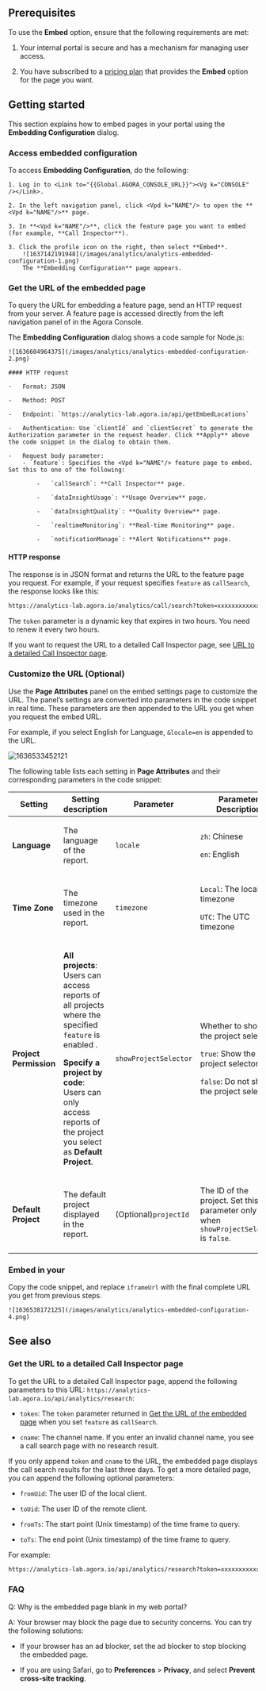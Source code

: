 

## Prerequisites

To use the **Embed** option, ensure that the following requirements are met:

1.  Your internal portal is secure and has a mechanism for managing user access.

2.  You have subscribed to a [pricing plan](/agora-analytics/overview/pricing) that provides the **Embed** option for the page you want.

## Getting started

This section explains how to embed <Vpd k="NAME"/> pages in your portal using the **Embedding Configuration** dialog.

### Access embedded configuration

To access **Embedding Configuration**, do the following:

    1. Log in to <Link to="{{Global.AGORA_CONSOLE_URL}}"><Vg k="CONSOLE" /></Link>.

    2. In the left navigation panel, click <Vpd k="NAME"/> to open the **<Vpd k="NAME"/>** page.
    
    3. In **<Vpd k="NAME"/>**, click the feature page you want to embed (for example, **Call Inspector**).

    3. Click the profile icon on the right, then select **Embed**.
        ![1637142191948](/images/analytics/analytics-embedded-configuration-1.png)
        The **Embedding Configuration** page appears.

### Get the URL of the embedded page

To query the URL for embedding a <Vpd k="NAME"/> feature page, send an HTTP request from your server. A feature page is accessed directly from the left navigation panel of <Vpd k="NAME"/> in the Agora Console.

The **Embedding Configuration** dialog shows a code sample for Node.js:

    ![1636604964375](/images/analytics/analytics-embedded-configuration-2.png)

    #### HTTP request

    -   Format: JSON

    -   Method: POST

    -   Endpoint: `https://analytics-lab.agora.io/api/getEmbedLocations`

    -   Authentication: Use `clientId` and `clientSecret` to generate the Authorization parameter in the request header. Click **Apply** above the code snippet in the dialog to obtain them.

    -   Request body parameter: 
        - `feature`: Specifies the <Vpd k="NAME"/> feature page to embed. Set this to one of the following:

            -   `callSearch`: **Call Inspector** page.

            -   `dataInsightUsage`: **Usage Overview** page.

            -   `dataInsightQuality`: **Quality Overview** page.

            -   `realtimeMonitoring`: **Real-time Monitoring** page.

            -   `notificationManage`: **Alert Notifications** page.

#### HTTP response

The response is in JSON format and returns the URL to the feature page you request. For example, if your request specifies `feature` as `callSearch`, the response looks like this:

```html
https://analytics-lab.agora.io/analytics/call/search?token=xxxxxxxxxxxxxxxxxxxxxx
```

The `token` parameter is a dynamic key that expires in two hours. You need to renew it every two hours.

If you want to request the URL to a detailed Call Inspector page, see [URL to a detailed Call Inspector page](#url-to-a-detailed-call-inspector-page).

### Customize the URL (Optional)

Use the **Page Attributes** panel on the <Vpd k="NAME"/> embed settings page to customize the URL. The panel’s settings are converted into parameters in the code snippet in real time. These parameters are then appended to the URL you get when you request the embed URL.

For example, if you select English for Language, `&locale=en` is appended to the URL.

![1636533452121](/images/analytics/analytics-embedded-configuration-3.png)

The following table lists each setting in **Page Attributes** and their corresponding parameters in the code snippet:

<table>
<colgroup>
<col/>
<col/>
<col/>
<col/>
</colgroup>
<thead>
<tr>
<th>Setting</th>
<th>Setting description</th>
<th>Parameter</th>
<th>Parameter Description</th>
</tr>
</thead>
<tbody>
<tr class="odd">
<td><p><strong>Language</strong></p></td>
<td><p>The language of the report.</p></td>
<td><p><code>locale</code></p></td>
<td><p><code>zh</code>: Chinese</p>
<p><code>en</code>: English</p></td>
</tr>
<tr class="even">
<td><p><strong>Time Zone</strong></p></td>
<td><p>The timezone used in the report.</p></td>
<td><p><code>timezone</code></p></td>
<td><p><code>Local</code>: The local timezone</p>
<p><code>UTC</code>: The UTC timezone</p></td>
</tr>
<tr class="odd">
<td><p><strong>Project Permission</strong></p></td>
<td><p><strong>All projects</strong>: Users can access reports of all projects where the specified <code>feature</code> is enabled .</p>
<p><strong>Specify a project by code</strong>: Users can only access reports of the project you select as <strong>Default Project</strong>.</p></td>
<td><p><code>showProjectSelector</code></p></td>
<td><p>Whether to show the project selector:</p>
<p><code>true</code>: Show the project selector.</p>
<p><code>false</code>: Do not show the project selector.</p></td>
</tr>
<tr class="even">
<td><p><strong>Default Project</strong></p></td>
<td><p>The default project displayed in the report.</p></td>
<td><p>(Optional)<code>projectId</code></p></td>
<td><p>The ID of the project. Set this parameter only when <code>showProjectSelector</code> is <code>false</code>.</p></td>
</tr>
</tbody>
</table>

### Embed <Vpd k="NAME"/> in your <Vpl k="CLIENT"/>

Copy the code snippet, and replace `iframeUrl` with the final complete URL you get from previous steps.

    ![1636538172125](/images/analytics/analytics-embedded-configuration-4.png)

## See also

### Get the URL to a detailed Call Inspector page

To get the URL to a detailed Call Inspector page, append the following parameters to this URL: `https://analytics-lab.agora.io/api/analytics/research`:

-   `token`: The `token` parameter returned in [Get the URL of the embedded page](#get-the-url-of-the-embedded-page) when you set `feature` as `callSearch`.

-   `cname`: The channel name. If you enter an invalid channel name, you see a call search page with no research result.

If you only append `token` and `cname` to the URL, the embedded page displays the call search results for the last three days. To get a more detailed page, you can append the following optional parameters:

-   `fromUid`: The user ID of the local client.

-   `toUid`: The user ID of the remote client.

-   `fromTs`: The start point (Unix timestamp) of the time frame to query.

-   `toTs`: The end point (Unix timestamp) of the time frame to query.

For example:

```html
https://analytics-lab.agora.io/api/analytics/research?token=xxxxxxxxxxxxxxxxxxxxxx&cname=xxxxxxxxxxxxxxxxxxxxxxxx&fromUid=xxxxxx&toUid=xxxxxx
```

### FAQ

Q: Why is the embedded page blank in my web portal?

A: Your browser may block the page due to security concerns. You can try the following solutions:

-   If your browser has an ad blocker, set the ad blocker to stop blocking the embedded page.

-   If you are using Safari, go to **Preferences** &gt; **Privacy**, and select **Prevent cross-site tracking**.
